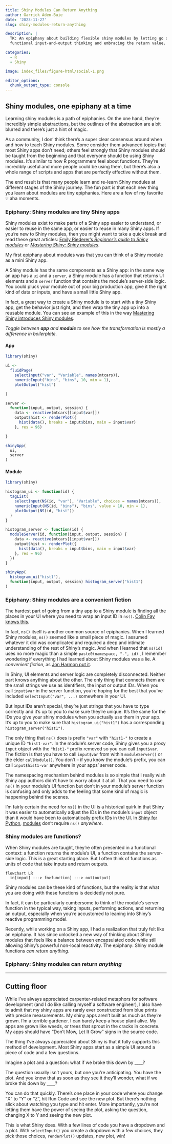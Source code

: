 ```yaml
---
title: Shiny Modules Can Return Anything
author: Garrick Aden-Buie
date: '2023-11-27'
slug: shiny-modules-return-anything

description: |
  TK: An epiphany about building flexible shiny modules by letting go of
  functional input-and-output thinking and embracing the return value.

categories:
  - R
  - Shiny

image: index_files/figure-html/social-1.png

editor_options:
  chunk_output_type: console
---
```


## Shiny modules, one epiphany at a time

Learning shiny modules is a path of epiphanies.
On the one hand, they're incredibly simple abstractions, but the outlines of the abstraction are a bit blurred and there's just a hint of magic.

As a community, I don' think there's a super clear consensus around when and how to teach Shiny modules.
Some consider them advanced topics that most Shiny apps don't need; others feel strongly that Shiny modules should be taught from the beginning and that everyone should be using Shiny modules.
It's similar to how R programmers feel about functions.
They're incredibly useful and more people could be using them, but there's also a whole range of scripts and apps that are perfectly effective without them.

The end result is that many people learn and re-learn Shiny modules at different stages of the Shiny journey.
The fun part is that each new thing you learn about modules are tiny epiphanies.
Here are a few of my favorite 💡 aha moments.

### Epiphany: Shiny modules are tiny Shiny apps

Shiny modules exist to make parts of a Shiny app easier to understand, or easier to reuse in the same app, or easier to reuse in many Shiny apps.
If you're new to Shiny modules, then you might want to take a quick break and read these great articles: [Emily Riederer's _Beginner's guide to Shiny modules_](https://emilyriederer.netlify.app/post/shiny-modules/) or [_Mastering Shiny: Shiny modules_](https://mastering-shiny.org/scaling-modules.html#scaling-modules).

My first epiphany about modules was that you can think of a Shiny module as a mini Shiny app.

A Shiny module has the same components as a Shiny app: in the same way an app has a `ui` and a `server`, a Shiny module has a function that returns UI elements and a `server` function that contains the module's server-side logic.
You could pluck your module out of your big production app, give it the right kind of data or inputs, and have a small little Shiny app.

In fact, a great way to create a Shiny module is to start with a tiny Shiny app, get the behavior just right, and then wrap the tiny app up into a reusable module.
You can see an example of this in the way [Mastering Shiny introduces Shiny modules](https://mastering-shiny.org/scaling-modules.html#module-basics).

_Toggle between **app** and **module** to see how the transformation is mostly a difference in boilerplate._

::: {.panelset}
#### App

```r
library(shiny)

ui <-
  fluidPage(
    selectInput("var", "Variable", names(mtcars)),
    numericInput("bins", "bins", 10, min = 1),
    plotOutput("hist")

)

server <-
  function(input, output, session) {
    data <- reactive(mtcars[[input$var]])
    output$hist <- renderPlot({
      hist(data(), breaks = input$bins, main = input$var)
    }, res = 96)

}

shinyApp(
  ui,
  server
)
```

#### Module

```r
library(shiny)

histogram_ui <- function(id) {
  tagList(
    selectInput(NS(id, "var"), "Variable", choices = names(mtcars)),
    numericInput(NS(id, "bins"), "bins", value = 10, min = 1),
    plotOutput(NS(id, "hist"))
  )
}

histogram_server <- function(id) {
  moduleServer(id, function(input, output, session) {
    data <- reactive(mtcars[[input$var]])
    output$hist <- renderPlot({
      hist(data(), breaks = input$bins, main = input$var)
    }, res = 96)
  })
}

shinyApp(
  histogram_ui("hist1"),
  function(input, output, session) histogram_server("hist1")
)
```
:::

### Epiphany: Shiny modules are a convenient fiction

The hardest part of going from a tiny app to a Shiny module is finding all the places in your UI where you need to wrap an input ID in `ns()`.
[Colin Fay knows this](https://twitter.com/_ColinFay/status/1196879284532662273).

In fact, `ns()` itself is another common source of epiphanies.
When I learned Shiny modules, `ns()` seemed like a small piece of magic.
I assumed whatever it did was complicated and required a deep and intimate understanding of the rest of Shiny's magic.
And when I learned that `ns(id)` uses no more magic than a simple `paste0(namespace, "-", id)` , I remember wondering if everything I had learned about Shiny modules was a lie.
A _convenient fiction_, as [Jon Harmon put it](https://fosstodon.org/@jonthegeek/111383079879981433).

In Shiny, UI elements and server logic are completely disconnected.
Neither part knows anything about the other.
The only thing that connects them are the small strings we use as identifiers, the input or output IDs.
When you call `input$var` in the server function, you're hoping for the best that you've included `selectInput("var", ...)` somewhere in your UI.

But input IDs aren't special, they're just strings that you have to type correctly and it's up to you to make sure they're unique.
It's the same for the IDs you give your shiny modules when you actually use them in your app.
It's up to you to make sure that `histogram_ui("hist1")` has a corresponding `histogram_server("hist1")`.

The only thing that `ns()` does is prefix `"var"` with `"hist1-"` to create a unique ID `"hist1-var"`.
In the module's server code, Shiny gives you a proxy `input` object with the `"hist1-"` prefix removed so you can call `input$var`.
The fiction is that you have to call `input$var` from within `moduleServer()` or the elder `callModule()`.
You don't -- if you know the module's prefix, you can call `input$hist1-var` anywhere in your apps' server code.

The namespacing mechanism behind modules is so simple that I really wish Shiny app authors didn't have to worry about it at all.
That you need to use `ns()` in your module's UI function but don't in your module's server function is confusing and only adds to the feeling that some kind of magic is happening behind the scenes.

I'm fairly certain the need for `ns()` in the UI is a historical quirk in that Shiny it was easier to automatically adjust the IDs in the module's `input` object than it would have been to automatically prefix IDs in the UI.
In [Shiny for Python](https://shiny.posit.co/py), [modules](https://shiny.posit.co/py/docs/workflow-modules.html) don't require `ns()` _anywhere_.


### Shiny modules are functions?

When Shiny modules are taught, they're often presented in a functional context: a function returns the module's UI, a function contains the server-side logic.
This is a great starting place.
But I often think of functions as units of code that take inputs and return outputs.

```mermaid
flowchart LR
  in[input] ---> fn>function] ---> out(output)
```

Shiny modules can be these kind of functions, but the reality is that what you are doing with these functions is decidedly not pure.

In fact, it can be particularly cumbersome to think of the module's server function in the typical way, taking inputs, performing actions, and returning an output, especially when you're accustomed to leaning into Shiny's reactive programming model.

Recently, while working on a Shiny app, I had a realization that truly felt like an epiphany.
It has since unlocked a new way of thinking about Shiny modules that feels like a balance between encapsulated code while still allowing Shiny's powerful non-local reactivity.
The epiphany: Shiny module functions *can return anything*.

<!-- For example, you don't need to limit yourself to just one UI function for your module (nor your server function either, for that matter). -->

### Epiphany: Shiny modules can return *anything*


------------------------------------------------------------------------

## Cutting floor

While I've always appreciated carpenter-related metaphors for software development (and I do like calling myself a software engineer), I also have to admit that my shiny apps are rarely ever constructed from blue prints with precise measurements.
My shiny apps aren't built as much as they're grown.
I'm a terrible gardener.
I can barely keep a house plant alive.
My apps are grown like weeds, or trees that sprout in the cracks in concrete.
My apps should have "Don't Mow, Let It Grow" signs in the source code.

The thing I've always appreciated about Shiny is that it fully supports this method of development.
Most Shiny apps start as a simple UI around a piece of code and a few questions.

Imagine a plot and a question: what if we broke this down by \_\_\_\_?

The question usually isn't yours, but one you're anticipating.
You have the plot.
And you know that as soon as they see it they'll wonder, what if we broke this down by \_\_\_\_?

You can do that quickly.
There's one place in your code where you change "X" to "Y" or "Z", hit Run Code and see the new plot.
But there's nothing slick about watching you type and hit enter.
More importantly, you're not letting them have the power of seeing the plot, asking the question, changing X to Y and seeing the new plot.

This is what Shiny does.
With a few lines of code you have a dropdown and a plot.
With `selectInput()` you create a dropdown with a few choices, they pick those choices, `renderPlot()` updates, new plot, win!
